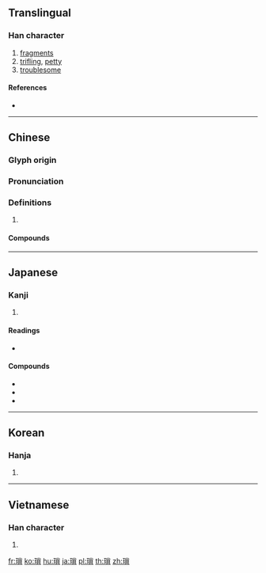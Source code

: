 {{also|琐}}
==Translingual==

===Han character===
{{Han char|rn=96|rad=玉|as=10|sn=14|four=19186|canj=MGFBC}}

# [[fragments]]
# [[trifling]], [[petty]]
# [[troublesome]]

====References====
* {{Han ref|kx=0738.230|dkj=21147|dj=1149.070|hdz=21130.150|uh=7463|ud=29795|bh=BABE|bd=47806}}

----

==Chinese==
{{zh-forms|s=琐}}

===Glyph origin===
{{Han etym}}

===Pronunciation===
{{zh-pron
|m=suǒ
|c=so2
|mc=y
|oc=y
|cat=
}}

===Definitions===
{{zh-hanzi}}

# {{rfdef|zh}}

====Compounds====
{{zh-der|北夢瑣言|委瑣|孱瑣|嵬瑣|煩瑣|猥瑣|瑣事|瑣務|瑣尾流離|瑣屑|瑣才|瑣瑣|瑣碎|瑣窗|瑣細|瑣聞|瑣賤|瑣闈|瑣闥|繁瑣|聯瑣}}

----

==Japanese==

===Kanji===
{{ja-kanji|grade=|rs=玉10}}

# {{defn|lang=ja|sort=玉10}}

====Readings====
* {{ja-readings|on=[[さ]] (sa)|kun=[[ちいさい]] (chiisai)}}

====Compounds====
* {{ja-r|瑣事|さじ}}
* {{ja-r|瑣末|さまつ}}
* {{ja-r|煩瑣|はんさ}}

----

==Korean==

===Hanja===
{{ko-hanja|hangeul=쇄|eumhun=|rv=swae|mr=swae|y=sway}}

# {{defn|lang=ko|sort=玉10}}

----

==Vietnamese==

===Han character===
{{vi-hantu|toả|rs=玉10}}

# {{defn|lang=vi|sort=玉10}}

[[fr:瑣]]
[[ko:瑣]]
[[hu:瑣]]
[[ja:瑣]]
[[pl:瑣]]
[[th:瑣]]
[[zh:瑣]]